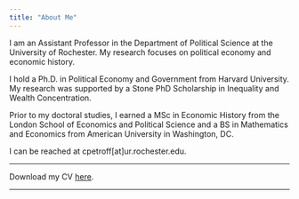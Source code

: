 ```yaml
---
title: "About Me"
---
```


I am an Assistant Professor in the Department of Political Science at the University of Rochester. My research focuses on political economy and economic history.

I hold a Ph.D. in Political Economy and Government from Harvard University. My research was supported by a Stone PhD Scholarship in Inequality and Wealth Concentration. 

Prior to my doctoral studies, I earned a MSc in Economic History from the London School of Economics and Political Science and a BS in Mathematics and Economics from American University in Washington, DC.

I can be reached at cpetroff[at]ur.rochester.edu.

----

Download my CV [here](petroff_cv_20206.pdf). 

---


